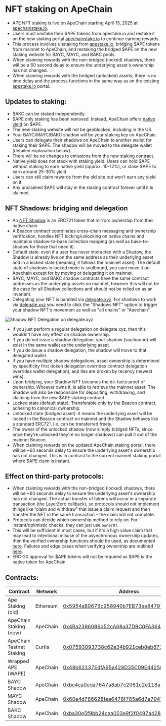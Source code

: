 # NFT staking on ApeChain

- APE NFT staking is live on ApeChain starting April 15, 2025 at [apechainstake.io](https://apechainstake.io/). 
- Users must unstake their $APE tokens from apestake.io and restake it on the new staking portal [apechainstake.io](https://apechainstake.io/) to continue earning rewards. 
- This process involves unstaking from [apestake.io](https://apestake.io/), bridging $APE tokens from mainnet to ApeChain, and restaking the bridged $APE on the new staking website for BAYC, MAYC, and BAKC pools.
- When claiming rewards with the non-bridged (locked) shadows, there will be a 60 second delay to ensure the underlying asset's ownership has not changed.
- When claiming rewards with the bridged (unlocked) assets, there is no time delay and the process functions in the same way as on the existing [apestake.io](https://apestake.io/) portal.  

## Updates to staking:

- BAKC can be staked independently.
- $APE only staking has been removed. Instead, ApeChain offers [native yield](https://docs.apechain.com/apecoin-staking/native-yield/Overview) on $APE.
- The new staking website will not be geoblocked, including in the US.
- Your BAYC/MAYC/BAKC shadow will be your staking key on ApeChain.
- Users can delegate their shadows on ApeChain to another wallet for staking their $APE. The shadow will be moved to the delegate wallet (detailed explanation below).
- There will be no changes to emissions from the new staking contract. 
- Native yield does not stack with staking yield. Users can hold $APE without staking to earn native yield (approx. 10-12%), or stake $APE to earn around 25-30% yield.
- Users can still claim rewards from the old site but won't earn any yield on it.
- Any unclaimed $APE will stay in the staking contract forever until it is claimed.

## NFT Shadows: bridging and delegation

- An [NFT Shadow](https://docs.apechain.com/start-building/NFT-Shadows) is an ERC721 token that mirrors ownership from their native chain.
- A Beacon contract coordinates cross-chain messaging and ownership verification, handles NFT locking/unlocking on native chains and maintains shadow-to-base collection mapping (as well as base-to-shadow for those that need it).
- Default state: even if a user has never interacted with a Shadow, the Shadow is already live on the same address as their underlying asset and in a locked state (meaning, it follows the mainnet asset). The default state of shadows in locked mode is soulbound, you cant move it on Apechain except for by moving or delegating it on mainnet.
- BAYC, MAYC, and BAKC shadow contracts have the same contract addresses as the underlying assets on mainnet, however  this will not be the case for all Shadow collections and should not be relied on as an invariant.
- Delegating your NFT is handled via [delegate.xyz](https://delegate.xyz/). For shadows to work via [delegate.xyz](https://delegate.xyz/) you need to click the "Shadows NFT" option to trigger your shadow NFT's movement as well as "all chains" or "Apechain".

![Shadow NFT Delegation on delegate.xyz](../../../images/shadow_delegation.png)

- If you just perform a regular delegation on delegate.xyz, then this wouldn't have any effect on shadow ownership.
- If you do not issue a shadow delegation, your shadow (soulbound) will exist in the same wallet as the underlying asset.
- If you do issue a shadow delegation, the shadow will move to that delegated wallet.
- If you have multiple shadow delegations, asset ownership is determined by specificity first (token delegation overrides contract delegation overrides wallet delegation), and ties are broken by recency (newest wins).
- Upon bridging, your Shadow NFT becomes the de-facto proof of ownership. Whoever owns it, is able to retrieve the mainnet asset. The Shadow will also be responsible for depositing, withdrawing, and claiming from the new $APE staking contract.
- Locked state (default state): Transferable only by the Beacon contract, adhering to canonical ownership.
- Unlocked state (bridged asset): it means the underlying asset will be locked in the Beacon contract on mainnet and the Shadow behaves like a standard ERC721, i.e. can be transferred freely.
- The owner of the unlocked shadow (now simply bridged NFTs, since once they're unlocked they're no longer shadows) can pull it out of the mainnet Beacon.
- When claiming rewards on the updated ApeChain staking portal, there will be ~60 seconds delay to ensure the underlying asset's ownership has not changed. This is in contrast to the current mainnet staking portal where $APE claim is instant.

## Effect on third-party protocols:

- When claiming rewards with the non-bridged (locked) shadows, there will be ~60 seconds delay to ensure the underlying asset's ownership has not changed. The actual transfer of tokens will occur in a separate transaction (the LayerZero callback), so protocols should not implement things like “claim and withdraw” that issue a claim request and then transfer the NFT in the same transaction – the claim will not complete.
- Protocols can decide which ownership method to rely on. For instant/optimistic checks, they can just use ```ownerOf```.
- This will be sufficient in most cases, but if it's a high value claim that may lead to intentional misuse of the asynchronous ownership updates, then the verified ownership functions should be used, as documented [here](https://docs.apechain.com/start-building/NFT-Shadows#2-verified-ownership-with-callbacks). Failures and edge cases when verifying ownership are outlined [here](https://docs.apechain.com/start-building/NFT-Shadows#error-handling-and-edge-cases).
- ERC-20 approval for $APE tokens will not be required as $APE is the native token for ApeChain.

## Contracts:

| Contract | Network | Address |
| -------- | ------- | ------- |
| Ape Staking (old) | Ethereum | [0x5954aB967Bc958940b7EB73ee84797Dc8a2AFbb9](https://etherscan.io/address/0x5954aB967Bc958940b7EB73ee84797Dc8a2AFbb9) |
| ApeChain Staking (new) | ApeChain | [0x4Ba2396086d52cA68a37D9C0FA364286e9c7835a](https://apescan.io/address/0x4Ba2396086d52cA68a37D9C0FA364286e9c7835a) |
| ApeChain Testnet Staking | Curtis | [0x07593093738c62e34b921ceb8eb871cc840400f4](https://curtis.apescan.io/address/0x07593093738c62e34b921ceb8eb871cc840400f4) |
| Wrapped APE (WAPE) | ApeChain | [0x48b62137EdfA95a428D35C09E44256a739F6B557](https://apescan.io/token/0x48b62137EdfA95a428D35C09E44256a739F6B557) |
| BAYC Shadow | ApeChain | [0xbc4ca0eda7647a8ab7c2061c2e118a18a936f13d](https://apescan.io/token/0xbc4ca0eda7647a8ab7c2061c2e118a18a936f13d) |
| MAYC Shadow | ApeChain | [0x60e4d786628fea6478f785a6d7e704777c86a7c6](https://apescan.io/address/0x60e4d786628fea6478f785a6d7e704777c86a7c6) |
| BAKC Shadow | ApeChain | [0xba30e5f9bb24caa003e9f2f0497ad287fdf95623](https://apescan.io/address/0xba30e5f9bb24caa003e9f2f0497ad287fdf95623) |